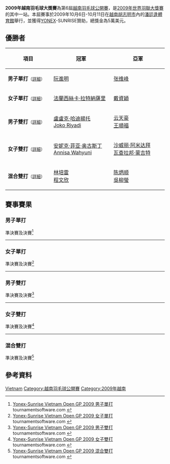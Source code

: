 {{noteTA|G1=Badminton}}
{{infobox badminton event
|name           = 2009年越南羽毛球大獎賽
|image          = 
|size           = 
|caption        =
|dates          = 2009年10月6日－10月11日
|number_edition = 第6屆
|level          = 3B
|prize_money    = 5萬美元
|location       = {{VIE}}[[胡志明市|胡志明市]]
|venue          = [[潘廷逢體育館|潘廷逢體育館]]
|previous       = 2008年越南羽毛球大獎賽 
|next           = 2010年越南羽毛球大獎賽
}}
'''2009年越南羽毛球大獎賽'''為第6屆[[越南羽毛球公開賽|越南羽毛球公開賽]]，是[[2009年世界羽聯大獎賽|2009年世界羽聯大獎賽]]的其中一站。本屆賽事於2009年10月6日-10月11日在[[越南|越南]][[胡志明市|胡志明市]]內的[[潘廷逢體育館|潘廷逢體育館]]舉行，並獲得[[YONEX|YONEX]]-SUNRISE贊助，總獎金為5萬美元。

== 優勝者 ==
{| class=wikitable style="font-size:small"
!width="200"|項目
!width="250"|冠軍
!width="250"|亞軍
|-
|'''男子單打'''<small>（[[#男子單打|詳細]]）</small>
|{{flagicon|VIE}} [[阮進明|阮進明]]
|{{flagicon|MAS}} [[张维峰|张维峰]]
|-
|'''女子單打'''<small>（[[#女子單打|詳細]]）</small>
|{{flagicon|INA}} [[法蘭西絲卡·拉特納薩里|法蘭西絲卡·拉特納薩里]]
|{{flagicon|TPE}} [[戴資穎|戴資穎]]
|-
|'''男子雙打'''<small>（[[#男子雙打|詳細]]）</small>
|{{flagicon|INA}} [[盧盧克·哈迪揚托|盧盧克·哈迪揚托]]<br/>{{flagicon|INA}} [[Joko_Riyadi|Joko Riyadi]]
|{{flagicon|MAS}} [[云天豪|云天豪]]<br/>{{flagicon|MAS}} [[王順福|王順福]]
|-
|'''女子雙打'''<small>（[[#女子雙打|詳細]]）</small>
|{{flagicon|INA}} [[安妮克·菲亚·奥古斯丁|安妮克·菲亚·奥古斯丁]]<br/>{{flagicon|INA}} [[Annisa_Wahyuni|Annisa Wahyuni]]
|{{flagicon|THA}} [[沙威丽·阿米达拜|沙威丽·阿米达拜]]<br/>{{flagicon|THA}} [[瓦查拉邦·蒙吉特|瓦查拉邦·蒙吉特]]
|-
|'''混合雙打'''<small>（[[#混合雙打|詳細]]）</small>
|{{flagicon|INA}} [[林培雷|林培雷]]<br/>{{flagicon|TPE}} [[程文欣|程文欣]]
|{{flagicon|MAS}} [[陈炳顺|陈炳顺]]<br/>{{flagicon|MAS}} [[吳柳螢|吳柳螢]]
|}

== 賽事賽果 ==
=== 男子單打 ===
;準決賽及決賽<ref name="MS">[http://tournamentsoftware.com/sport/draw.aspx?id=BDD98041-9E78-4952-9480-89BFF8B6E7B0&draw=1 Yonex-Sunrise Vietnam Open GP 2009 男子單打] tournamentsoftware.com {{en}}</ref>
{{4TeamBracket-Tennis3-v2
| team-width=200
| RD1-seed1=1
| RD1-team1='''{{flagicon|VIE}} [[阮進明|阮進明]]
| RD1-score1-1='''21
| RD1-score1-2=17
| RD1-score1-3='''21
| RD1-seed2=9
| RD1-team2={{flagicon|INA}} [[Andreas_Adityawarman|Andreas Adityawarman]]
| RD1-score2-1=9
| RD1-score2-2='''21
| RD1-score2-3=14

| RD1-seed3=4
| RD1-team3='''{{flagicon|MAS}} [[张维峰|张维峰]]
| RD1-score3-1='''21
| RD1-score3-2='''21
| RD1-score3-3=
| RD1-seed4=8
| RD1-team4={{flagicon|INA}} [[汤米·苏吉亚托|汤米·苏吉亚托]]
| RD1-score4-1=17
| RD1-score4-2=19
| RD1-score4-3=

| RD2-seed1=1
| RD2-team1='''{{flagicon|VIE}} [[阮進明|阮進明]]
| RD2-score1-1='''21
| RD2-score1-2=19
| RD2-score1-3='''21
| RD2-seed2=4
| RD2-team2={{flagicon|MAS}} [[张维峰|张维峰]]
| RD2-score2-1=7
| RD2-score2-2='''21
| RD2-score2-3=14
}}
----

=== 女子單打 ===
;準決賽及決賽<ref name="WS">[http://tournamentsoftware.com/sport/draw.aspx?id=BDD98041-9E78-4952-9480-89BFF8B6E7B0&draw=3 Yonex-Sunrise Vietnam Open GP 2009 女子單打] {{Wayback|url=http://tournamentsoftware.com/sport/draw.aspx?id=BDD98041-9E78-4952-9480-89BFF8B6E7B0&draw=3 |date=20171003161641 }} tournamentsoftware.com {{en}}</ref>
{{4TeamBracket-Tennis3-v2
| team-width=200
| RD1-seed1=
| RD1-team1='''{{flagicon|TPE}} [[戴資穎|戴資穎]]
| RD1-score1-1='''21
| RD1-score1-2=23
| RD1-score1-3='''21
| RD1-seed2=8
| RD1-team2={{flagicon|VIE}} [[黎玉原绒|黎玉原绒]]
| RD1-score2-1=11
| RD1-score2-2='''25
| RD1-score2-3=16

| RD1-seed3=3
| RD1-team3={{flagicon|MAS}} [[謝麗雅|謝麗雅]]
| RD1-score3-1=19
| RD1-score3-2=18
| RD1-score3-3=
| RD1-seed4=5
| RD1-team4='''{{flagicon|INA}} [[法蘭西絲卡·拉特納薩里|法蘭西絲卡·拉特納薩里]]
| RD1-score4-1='''21
| RD1-score4-2='''21
| RD1-score4-3=

| RD2-seed1=
| RD2-team1={{flagicon|TPE}} [[戴資穎|戴資穎]]
| RD2-score1-1=19
| RD2-score1-2='''21
| RD2-score1-3=13
| RD2-seed2=5
| RD2-team2='''{{flagicon|INA}} [[法蘭西絲卡·拉特納薩里|法蘭西絲卡·拉特納薩里]]
| RD2-score2-1='''21
| RD2-score2-2=15
| RD2-score2-3='''21
}}
----

=== 男子雙打 ===
;準決賽及決賽<ref name="MD">[http://tournamentsoftware.com/sport/draw.aspx?id=BDD98041-9E78-4952-9480-89BFF8B6E7B0&draw=5 Yonex-Sunrise Vietnam Open GP 2009 男子雙打] {{Wayback|url=http://tournamentsoftware.com/sport/draw.aspx?id=BDD98041-9E78-4952-9480-89BFF8B6E7B0&draw=5 |date=20171003174407 }} tournamentsoftware.com {{en}}</ref>
{{4TeamBracket-Tennis3-v2
| team-width=200
| RD1-seed1=1
| RD1-team1={{flagicon|MAS}} [[鍾騰福|鍾騰福]]<br/> {{flagicon|MAS}} [[李萬華|李萬華]]
| RD1-score1-1=17
| RD1-score1-2=20
| RD1-score1-3=
| RD1-seed2=7
| RD1-team2='''{{flagicon|INA}} [[盧盧克·哈迪揚托|盧盧克·哈迪揚托]]<br/> {{flagicon|INA}} [[Joko_Riyadi|Joko Riyadi]]
| RD1-score2-1='''21
| RD1-score2-2='''22
| RD1-score2-3=

| RD1-seed3=5
| RD1-team3={{flagicon|MAS}} [[陈炳顺|陈炳顺]]<br/> {{flagicon|MAS}} [[林钦华|林钦华]]
| RD1-score3-1=10
| RD1-score3-2='''21
| RD1-score3-3=15
| RD1-seed4=6
| RD1-team4='''{{flagicon|MAS}} [[云天豪|云天豪]]<br/> {{flagicon|MAS}} [[王順福|王順福]]
| RD1-score4-1='''21
| RD1-score4-2=14
| RD1-score4-3='''21

| RD2-seed1=7
| RD2-team1='''{{flagicon|INA}} [[盧盧克·哈迪揚托|盧盧克·哈迪揚托]]<br/> {{flagicon|INA}} [[Joko_Riyadi|Joko Riyadi]]
| RD2-score1-1='''21
| RD2-score1-2='''22
| RD2-score1-3=
| RD2-seed2=6
| RD2-team2={{flagicon|MAS}} [[云天豪|云天豪]]<br/> {{flagicon|MAS}} [[王順福|王順福]]
| RD2-score2-1=19
| RD2-score2-2=20
| RD2-score2-3=
}}
----

=== 女子雙打 ===
;準決賽及決賽<ref name="WD">[http://tournamentsoftware.com/sport/draw.aspx?id=BDD98041-9E78-4952-9480-89BFF8B6E7B0&draw=7 Yonex-Sunrise Vietnam Open GP 2009 女子雙打] tournamentsoftware.com {{en}}</ref>
{{4TeamBracket-Tennis3-v2
| team-width=200
| RD1-seed1=1
| RD1-team1='''{{flagicon|INA}} [[安妮克·菲亚·奥古斯丁|安妮克·菲亚·奥古斯丁]]<br/> {{flagicon|INA}} [[Annisa_Wahyuni|Annisa Wahyuni]]
| RD1-score1-1='''21
| RD1-score1-2='''21
| RD1-score1-3=
| RD1-seed2=
| RD1-team2={{flagicon|MAS}} [[賴沛君|賴沛君]]<br/> {{flagicon|MAS}} [[黄惠恩|黄惠恩]]
| RD1-score2-1=14
| RD1-score2-2=9
| RD1-score2-3=

| RD1-seed3=4
| RD1-team3={{flagicon|MAS}} [[张淑晶|张淑晶]]<br/> {{flagicon|MAS}} [[溫可微|溫可微]]
| RD1-score3-1='''21
| RD1-score3-2=16
| RD1-score3-3=10
| RD1-seed4=2
| RD1-team4='''{{flagicon|THA}} [[沙威丽·阿米达拜|沙威丽·阿米达拜]]<br/> {{flagicon|THA}} [[瓦查拉邦·蒙吉特|瓦查拉邦·蒙吉特]]
| RD1-score4-1=16
| RD1-score4-2='''21
| RD1-score4-3='''21

| RD2-seed1=1
| RD2-team1='''{{flagicon|INA}} [[安妮克·菲亚·奥古斯丁|安妮克·菲亚·奥古斯丁]]<br/> {{flagicon|INA}} [[Annisa_Wahyuni|Annisa Wahyuni]]
| RD2-score1-1='''21
| RD2-score1-2='''21
| RD2-score1-3=
| RD2-seed2=2
| RD2-team2={{flagicon|THA}} [[沙威丽·阿米达拜|沙威丽·阿米达拜]]<br/> {{flagicon|THA}} [[瓦查拉邦·蒙吉特|瓦查拉邦·蒙吉特]]
| RD2-score2-1=14
| RD2-score2-2=13
| RD2-score2-3=
}}
----

=== 混合雙打 ===
;準決賽及決賽<ref name="XD">[http://tournamentsoftware.com/sport/draw.aspx?id=BDD98041-9E78-4952-9480-89BFF8B6E7B0&draw=8 Yonex-Sunrise Vietnam Open GP 2009 混合雙打] tournamentsoftware.com {{en}}</ref>
{{4TeamBracket-Tennis3-v2
| team-width=200
| RD1-seed1=1
| RD1-team1='''{{flagicon|MAS}} [[陈炳顺|陈炳顺]]<br/> {{flagicon|MAS}} [[吳柳螢|吳柳螢]]
| RD1-score1-1='''21
| RD1-score1-2=19
| RD1-score1-3='''21
| RD1-seed2=5
| RD1-team2={{flagicon|MAS}} [[林钦华|林钦华]]<br/> {{flagicon|MAS}} [[黄惠龄|黄惠龄]]
| RD1-score2-1=16
| RD1-score2-2='''21
| RD1-score2-3=18

| RD1-seed3=8
| RD1-team3='''{{flagicon|INA}} [[林培雷|林培雷]]<br/> {{flagicon|TPE}} [[程文欣|程文欣]]
| RD1-score3-1='''22
| RD1-score3-2='''27
| RD1-score3-3=
| RD1-seed4=2
| RD1-team4={{flagicon|INA}} [[通托维·艾哈迈德|通托维·艾哈迈德]]<br/> {{flagicon|INA}} [[普斯皮达·里奇·蒂莉|普斯皮达·里奇·蒂莉]]
| RD1-score4-1=20
| RD1-score4-2=25
| RD1-score4-3=

| RD2-seed1=1
| RD2-team1={{flagicon|MAS}} [[陈炳顺|陈炳顺]]<br/> {{flagicon|MAS}} [[吳柳螢|吳柳螢]]
| RD2-score1-1=23
| RD2-score1-2=19
| RD2-score1-3=
| RD2-seed2=8
| RD2-team2='''{{flagicon|INA}} [[林培雷|林培雷]]<br/> {{flagicon|TPE}} [[程文欣|程文欣]]
| RD2-score2-1='''25
| RD2-score2-2='''21
| RD2-score2-3=
}}

== 參考資料 ==
{{Reflist}}

{{2009年世界羽聯大獎賽}}

[[Category:2009年世界羽聯大獎賽|Vietnam]]
[[Category:越南羽毛球公開賽|Category:越南羽毛球公開賽]]
[[Category:2009年越南|Category:2009年越南]]